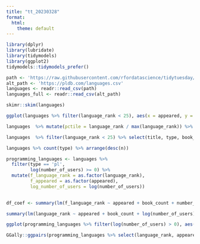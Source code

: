 ```yaml
---
title: "tt_20230328"
format:
  html:
    theme: default
---
```


```r
library(dplyr)
library(lubridate)
library(tidymodels)
library(ggplot2)
tidymodels::tidymodels_prefer()
```

```r
path <- 'https://raw.githubusercontent.com/rfordatascience/tidytuesday/master/data/2023/2023-03-21/languages.csv'
alt_path <- 'https://pldb.com/languages.csv'
languages <- readr::read_csv(path)
languages_full <- readr::read_csv(alt_path)

```

```r
skimr::skim(languages)
```

```r
ggplot(languages %>% filter(language_rank < 25), aes(x = appeared, y = language_rank, label = title)) + geom_text() + theme_minimal() + geom_smooth(method = 'lm', se = F)
```

```r
languages  %>% mutate(pctile = language_rank / max(language_rank)) %>% filter(appeared==-2000) %>% select(pctile)

languages  %>% filter(language_rank < 25) %>% select(title, type, book_count, number_of_users, number_of_jobs)

languages %>% count(type) %>% arrange(desc(n))
```

```r

programming_languages <- languages %>% 
  filter(type == 'pl',
         log(number_of_users) >= 0) %>% 
  mutate(f_language_rank = as.factor(language_rank),
         f_appeared = as.factor(appeared),
         log_number_of_users = log(number_of_users))
  

df_coef <- summary(lm(f_language_rank ~ appeared + book_count + number_of_users + number_of_jobs, programming_languages)) 

summary(lm(language_rank ~ appeared + book_count + log(number_of_users) + number_of_jobs, programming_languages))
```

```r
ggplot(programming_languages %>% filter(log(number_of_users) > 0), aes(x = log(number_of_users), y = language_rank )) + geom_point()

```

```r
GGally::ggpairs(programming_languages %>% select(language_rank, appeared, book_count, log_number_of_users, number_of_jobs))
```